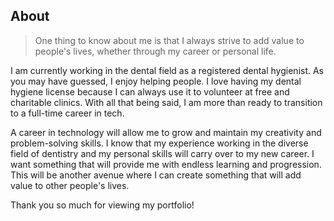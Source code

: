 ## About

> One thing to know about me is that I always strive to add value to people's lives, whether through my career or personal life.

I am currently working in the dental field as a registered dental hygienist. As you may have guessed, I enjoy helping people. 
I love having my dental hygiene license because I can always use it to volunteer at free and charitable clinics. With all that 
being said, I am more than ready to transition to a full-time career in tech.

A career in technology will allow me to grow and maintain my creativity and problem-solving skills. I know that my experience
working in the diverse field of dentistry and my personal skills will carry over to my new career. I want something that will 
provide me with endless learning and progression. This will be another avenue where I can create something that will add value to other people's lives.

Thank you so much for viewing my portfolio!